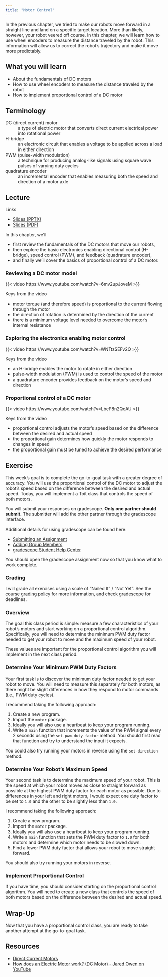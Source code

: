 ```yaml
---
title: "Motor Control"
---
```


<!-- TODO: homemade motor. encoder. bridge -->

In the previous chapter, we tried to make our robots move forward in a straight line and land on a specific target location. More than likely, however, your robot veered off course. In this chapter, we will learn how to use wheel encoders to measure the distance traveled by the robot. This information will allow us to correct the robot's trajectory and make it move more predictably.

## What you will learn

- About the fundamentals of DC motors
- How to use wheel encoders to measure the distance traveled by the robot
- How to implement proportional control of a DC motor

## Terminology

DC (direct current) motor
: a type of electric motor that converts direct current electrical power into rotational power

H-bridge
: an electronic circuit that enables a voltage to be applied across a load in either direction

PWM (pulse-width modulation)
: a technique for producing analog-like signals using square wave pulses of varying duty cycles

quadrature encoder
: an incremental encoder that enables measuring both the speed and direction of a motor axle

## Lecture

Links

- [Slides (PPTX)](../_static/lectures/07-MotorControl.pptx)
- [Slides (PDF)](../_static/lectures/07-MotorControl.pdf)

In this chapter, we'll

- first review the fundamentals of the DC motors that move our robots,
- then explore the basic electronics enabling directional control (H-bridge), speed control (PWM), and feedback (quadrature encoder),
- and finally we'll cover the basics of proportional control of a DC motor.

### Reviewing a DC motor model

{{< video https://www.youtube.com/watch?v=6mv2upJoveM >}}

Keys from the video

- motor torque (and therefore speed) is proportional to the current flowing through the motor
- the direction of rotation is determined by the direction of the current
- there is a minimum voltage level needed to overcome the motor's internal resistance

### Exploring the electronics enabling motor control

{{< video https://www.youtube.com/watch?v=WNTtzSEFv2Q >}}

Keys from the video

- an H-bridge enables the motor to rotate in either direction
- pulse-width modulation (PWM) is used to control the speed of the motor
- a quadrature encoder provides feedback on the motor's speed and direction

### Proportional control of a DC motor

{{< video https://www.youtube.com/watch?v=LbeP8n2QoAU >}}

Keys from the video

- proportional control adjusts the motor's speed based on the difference between the desired and actual speed
- the proportional gain determines how quickly the motor responds to changes in speed
- the proportional gain must be tuned to achieve the desired performance

## Exercise

This week's goal is to complete the go-to-goal task with a greater degree of accuracy. You will use the proportional control of the DC motor to adjust the robot's speed based on the difference between the desired and actual speed. Today, you will implement a Toit class that controls the speed of both motors.

You will submit your responses on gradescope. **Only one partner should submit.** The submitter will add the other partner through the gradescope interface.

Additional details for using gradescope can be found here:

- [Submitting an Assignment](https://help.gradescope.com/article/ccbpppziu9-student-submit-work)
- [Adding Group Members](https://help.gradescope.com/article/m5qz2xsnjy-student-add-group-members)
- [gradescope Student Help Center](https://help.gradescope.com/category/cyk4ij2dwi-student-workflow)

You should open the gradescope assignment now so that you know what to work complete.

### Grading

I will grade all exercises using a scale of "Nailed It" / "Not Yet". See the course [grading policy](../index.qmd#grading) for more information, and check gradescope for deadlines.

### Overview

The goal this class period is simple: measure a few characteristics of your robot's motors and start working on a proportional control algorithm. Specifically, you will need to determine the minimum PWM duty factor needed to get your robot to move and the maximum speed of your robot.

These values are important for the proportional control algorithm you will implement in the next class period.

### Determine Your Minimum PWM Duty Factors

Your first task is to discover the minimum duty factor needed to get your robot to move. You will need to measure this separately for both motors, as there might be slight differences in how they respond to motor commands (i.e., PWM duty cycles).

I recommend taking the following approach:

1. Create a new program.
2. Import the `motor` package.
3. Ideally you will also use a heartbeat to keep your program running.
4. Write a `main` function that increments the value of the PWM signal every 2 seconds using the `set-pwm-duty-factor` method. You should first read that function and try to understand the input it expects.

You could also try running your motors in reverse using the `set-direction` method.

### Determine Your Robot's Maximum Speed

Your second task is to determine the maximum speed of your robot. This is the speed at which your robot moves as close to straight forward as possible at the highest PWM duty factor for each motor as possible. Due to differences in your left and right motors, I would expect one duty factor to be set to `1.0` and the other to be slightly less than `1.0`.

I recommend taking the following approach:

1. Create a new program.
2. Import the `motor` package.
3. Ideally you will also use a heartbeat to keep your program running.
4. Write a `main` function that sets the PWM duty factor to `1.0` for both motors and determine which motor needs to be slowed down.
5. Find a lower PWM duty factor that allows your robot to move straight forward.

You should also try running your motors in reverse.


### Implement Proportional Control

If you have time, you should consider starting on the proportional control algorithm. You will need to create a new class that controls the speed of both motors based on the difference between the desired and actual speed.

## Wrap-Up

Now that you have a proportional control class, you are ready to take another attempt at the go-to-goal task.

## Resources

- [Direct Current Motors](https://www.nagwa.com/en/explainers/246108560531/)
- [How does an Electric Motor work? (DC Motor) - Jared Owen on YouTube](https://www.youtube.com/watch?app=desktop&v=CWulQ1ZSE3c)
